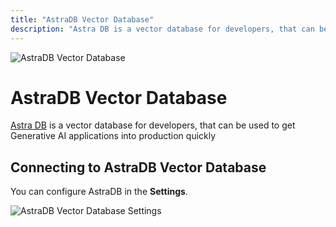 ```yaml
---
title: "AstraDB Vector Database"
description: "Astra DB is a vector database for developers, that can be used to get Generative AI applications into production quickly."
---
```



<Image
  src="/images/realtimex-setup/vector-database-configuration/cloud/astradb/header-image.png"
  height={1080}
  width={1920}
  quality={100}
  alt="AstraDB Vector Database"
/>

# AstraDB Vector Database

[Astra DB](https://www.datastax.com/products/datastax-astra) is a vector database for developers, that can be used to get Generative AI applications into production quickly

## Connecting to AstraDB Vector Database

You can configure AstraDB in the **Settings**.

<Image
  src="/images/realtimex-setup/vector-database-configuration/cloud/astradb/astradb-vectordb.png"
  height={1080}
  width={1920}
  quality={100}
  alt="AstraDB Vector Database Settings"
/>
